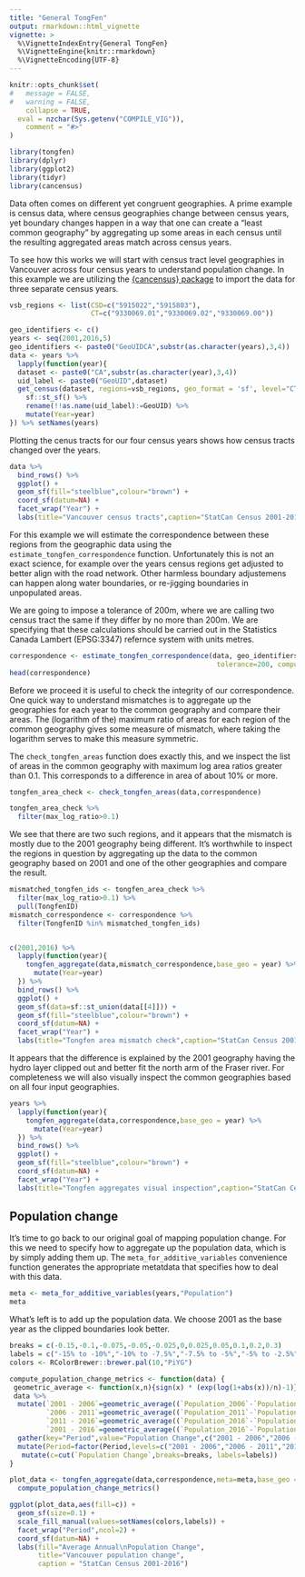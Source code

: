 ```yaml
---
title: "General TongFen"
output: rmarkdown::html_vignette
vignette: >
  %\VignetteIndexEntry{General TongFen}
  %\VignetteEngine{knitr::rmarkdown}
  %\VignetteEncoding{UTF-8}
---
```


```r
knitr::opts_chunk$set(
#	message = FALSE,
#	warning = FALSE,
	collapse = TRUE,
  eval = nzchar(Sys.getenv("COMPILE_VIG")),
	comment = "#>"
)
```

```r
library(tongfen)
library(dplyr)
library(ggplot2)
library(tidyr)
library(cancensus)
```


Data often comes on different yet congruent geographies. A prime example is census data, where census geographies change between census years, yet boundary changes happen in a way that one can create a "least common geography" by aggregating up some areas in each census until the resulting aggregated areas match across census years.

To see how this works we will start with census tract level geographies in Vancouver across four census years to understand population change. In this example we are utilizing the [{cancensus} package](https://mountainmath.github.io/cancensus/index.html) to import the data for three separate census years.

```r
vsb_regions <- list(CSD=c("5915022","5915803"),
                    CT=c("9330069.01","9330069.02","9330069.00"))

geo_identifiers <- c()
years <- seq(2001,2016,5)
geo_identifiers <- paste0("GeoUIDCA",substr(as.character(years),3,4))
data <- years %>% 
  lapply(function(year){
  dataset <- paste0("CA",substr(as.character(year),3,4))
  uid_label <- paste0("GeoUID",dataset)
  get_census(dataset, regions=vsb_regions, geo_format = 'sf', level="CT", quiet=TRUE) %>%
    sf::st_sf() %>%
    rename(!!as.name(uid_label):=GeoUID) %>%
    mutate(Year=year)
}) %>% setNames(years)
```

Plotting the cenus tracts for our four census years shows how census tracts changed over the years.

```r
data %>%
  bind_rows() %>%
  ggplot() +
  geom_sf(fill="steelblue",colour="brown") +
  coord_sf(datum=NA) +
  facet_wrap("Year") +
  labs(title="Vancouver census tracts",caption="StatCan Census 2001-2016")
```

For this example we will estimate the correspondence between these regions from the geographic data using the `estimate_tongfen_correspondence` function. Unfortunately this is not an exact science, for example over the years census regions get adjusted to better align with the road network. Other harmless boundary adjustemens can happen along water boundaries, or re-jigging boundaries in unpopulated areas. 

We are going to impose a tolerance of 200m, where we are calling two census tract the same if they differ by no more than 200m. We are specifying that these calculations should be carried out in the Statistics Canada Lambert (EPSG:3347) refernce system with units metres.

```r
correspondence <- estimate_tongfen_correspondence(data, geo_identifiers,
                                                   tolerance=200, computation_crs=3347)
head(correspondence)
```

Before we proceed it is useful to check the integrity of our correspondence. One quick way to understand mismatches is to aggregate up the geographies for each year to the common geography and compare their areas. The (logarithm of the) maximum ratio of areas for each region of the common geography gives some measure of mismatch, where taking the logarithm serves to make this measure symmetric.

The `check_tongfen_areas` function does exactly this, and we inspect the list of areas in the common geography with maximum log area ratios greater than 0.1. This corresponds to a difference in area of about 10% or more.


```r
tongfen_area_check <- check_tongfen_areas(data,correspondence)

tongfen_area_check %>% 
  filter(max_log_ratio>0.1)
```

We see that there are two such regions, and it appears that the mismatch is mostly due to the 2001 geography being different. It's worthwhile to inspect the regions in question by aggregating up the data to the common geography based on 2001 and one of the other geographies and compare the result.

```r
mismatched_tongfen_ids <- tongfen_area_check %>%
  filter(max_log_ratio>0.1) %>% 
  pull(TongfenID)
mismatch_correspondence <- correspondence %>% 
  filter(TongfenID %in% mismatched_tongfen_ids)


c(2001,2016) %>% 
  lapply(function(year){
    tongfen_aggregate(data,mismatch_correspondence,base_geo = year) %>%
      mutate(Year=year)
  }) %>%
  bind_rows() %>%
  ggplot() +
  geom_sf(data=sf::st_union(data[[4]])) +
  geom_sf(fill="steelblue",colour="brown") +
  coord_sf(datum=NA) +
  facet_wrap("Year") +
  labs(title="Tongfen area mismatch check",caption="StatCan Census 2001-2016")
```

It appears that the difference is explained by the 2001 geography having the hydro layer clipped out and better fit the north arm of the Fraser river. For completeness we will also visually inspect the common geographies based on all four input geographies.


```r
years %>% 
  lapply(function(year){
    tongfen_aggregate(data,correspondence,base_geo = year) %>%
      mutate(Year=year)
  }) %>%
  bind_rows() %>%
  ggplot() +
  geom_sf(fill="steelblue",colour="brown") +
  coord_sf(datum=NA) +
  facet_wrap("Year") +
  labs(title="Tongfen aggregates visual inspection",caption="StatCan Census 2001-2016")
```

## Population change
It's time to go back to our original goal of mapping population change. For this we need to specify how to aggregate up the population data, which is by simply adding them up. The `meta_for_additive_variables` convenience function generates the appropriate metatdata that specifies how to deal with this data.

```r
meta <- meta_for_additive_variables(years,"Population")
meta
```


What's left is to add up the population data. We choose 2001 as the base year as the clipped boundaries look better.

```r
breaks = c(-0.15,-0.1,-0.075,-0.05,-0.025,0,0.025,0.05,0.1,0.2,0.3)
labels = c("-15% to -10%","-10% to -7.5%","-7.5% to -5%","-5% to -2.5%","-2.5% to 0%","0% to 2.5%","2.5% to 5%","5% to 10%","10% to 20%","20% to 30%")
colors <- RColorBrewer::brewer.pal(10,"PiYG")

compute_population_change_metrics <- function(data) {
 geometric_average <- function(x,n){sign(x) * (exp(log(1+abs(x))/n)-1)}
 data %>%
  mutate(`2001 - 2006`=geometric_average((`Population_2006`-`Population_2001`)/`Population_2001`,5),
         `2006 - 2011`=geometric_average((`Population_2011`-`Population_2006`)/`Population_2006`,5),
         `2011 - 2016`=geometric_average((`Population_2016`-`Population_2011`)/`Population_2011`,5),
         `2001 - 2016`=geometric_average((`Population_2016`-`Population_2001`)/`Population_2001`,15)) %>%
  gather(key="Period",value="Population Change",c("2001 - 2006","2006 - 2011","2011 - 2016","2001 - 2016")) %>%
  mutate(Period=factor(Period,levels=c("2001 - 2006","2006 - 2011","2011 - 2016","2001 - 2016"))) %>%
   mutate(c=cut(`Population Change`,breaks=breaks, labels=labels))
}
```

```r
plot_data <- tongfen_aggregate(data,correspondence,meta=meta,base_geo = "2001")  %>%
  compute_population_change_metrics()

ggplot(plot_data,aes(fill=c)) +
  geom_sf(size=0.1) +
  scale_fill_manual(values=setNames(colors,labels)) +
  facet_wrap("Period",ncol=2) +
  coord_sf(datum=NA) +
  labs(fill="Average Annual\nPopulation Change",
       title="Vancouver population change",
       caption = "StatCan Census 2001-2016")
```



